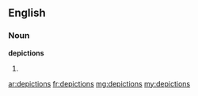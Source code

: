 ==English==

===Noun===
'''depictions'''

# {{plural of|depiction}}

[[ar:depictions]]
[[fr:depictions]]
[[mg:depictions]]
[[my:depictions]]
